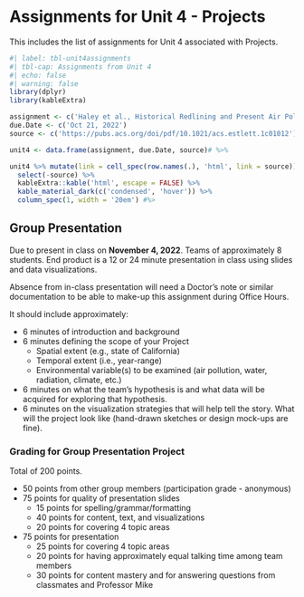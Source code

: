 # Assignments for Unit 4 - Projects {#sec-assignment4}

::: {.callout-note appearance="simple"}
This includes the list of assignments for Unit 4 associated with Projects.
:::

```r
#| label: tbl-unit4assignments
#| tbl-cap: Assignments from Unit 4
#| echo: false
#| warning: false
library(dplyr)
library(kableExtra)

assignment <- c('Haley et al., Historical Redlining and Present Air Pollution in US Cities')
due.Date <- c('Oct 21, 2022')
source <- c('https://pubs.acs.org/doi/pdf/10.1021/acs.estlett.1c01012')

unit4 <- data.frame(assignment, due.Date, source)# %>% 

unit4 %>% mutate(link = cell_spec(row.names(.), 'html', link = source)) %>% 
  select(-source) %>% 
  kableExtra::kable('html', escape = FALSE) %>% 
  kable_material_dark(c('condensed', 'hover')) %>% 
  column_spec(1, width = '20em') #%>

```

## Group Presentation 

Due to present in class on **November 4, 2022**. Teams of approximately 8 students. End product is a 12 or 24 minute presentation in class using slides and data visualizations. 

::: {.callout-note appearance="warning"}
Absence from in-class presentation will need a Doctor's note or similar documentation to be able to make-up this assignment during Office Hours.
:::

It should include approximately:

- 6 minutes of introduction and background
- 6 minutes defining the scope of your Project
  * Spatial extent (e.g., state of California)
  * Temporal extent (i.e., year-range)
  * Environmental variable(s) to be examined (air pollution, water, radiation, climate, etc.)
- 6 minutes on what the team's hypothesis is and what data will be acquired for exploring that hypothesis.
- 6 minutes on the visualization strategies that will help tell the story. What will the project look like (hand-drawn sketches or design mock-ups are fine).  

### Grading for Group Presentation Project

Total of 200 points.  

* 50 points from other group members (participation grade - anonymous)
* 75 points for quality of presentation slides
  - 15 points for spelling/grammar/formatting
  - 40 points for content, text, and visualizations
  - 20 points for covering 4 topic areas
* 75 points for presentation 
  - 25 points for covering 4 topic areas
  - 20 points for having approximately equal talking time among team members
  - 30 points for content mastery and for answering questions from classmates and Professor Mike